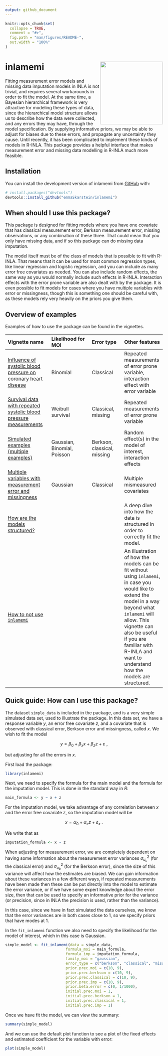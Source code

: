 ```yaml
---
output: github_document
---
```


<!-- README.md is generated from README.Rmd. Please edit that file -->
<!-- Build rd-file with devtools::build_readme() -->


```r
knitr::opts_chunk$set(
  collapse = TRUE,
  comment = "#>",
  fig.path = "man/figures/README-",
  out.width = "100%"
)
```

# inlamemi <img src="man/figures/inlamemi_transparent.png" align="right" height="200" style="float:right; height:200px;">



Fitting measurement error models and missing data imputation models in INLA is not trivial, and requires several workarounds in order to fit the model. At the same time, a Bayesian hierarchical framework is very attractive for modeling these types of data, since the hierarchical model structure allows us to describe how the data were collected, and any errors they may have, through the model specification. By supplying informative priors, we may be able to adjust for biases due to these errors, and propagate any uncertainty they cause. Until recently, it has been complicated to implement these kinds of models in R-INLA. This package provides a helpful interface that makes measurement error and missing data modelling in R-INLA much more feasible.

## Installation

You can install the development version of inlamemi from
[GitHub](https://github.com/) with:

``` r
# install.packages("devtools")
devtools::install_github("emmaSkarstein/inlamemi")
```

## When should I use this package?

This package is designed for fitting models where you have one covariate that has classical measurement error, Berkson measurement error, missing observations, or any combination of these three. That could mean that you only have missing data, and if so this package can do missing data imputation.

The model itself must be of the class of models that is possible to fit with R-INLA. That means that it can be used for most common regression types, like linear regression and logistic regression, and you can include as many error free covariates as needed. You can also include random effects, the same way as you would normally include such effects in R-INLA. Interaction effects with the error prone variable are also dealt with by the package. It is even possible to fit models for cases where you have multiple variables with error or missingness, though this is something one should be careful with, as these models rely very heavily on the priors you give them.


## Overview of examples

Examples of how to use the package can be found in the vignettes. 

|Vignette name | Likelihood for MOI | Error type | Other features |
|:-----------|:----------|:--------|:----------|
|[Influence of systolic blood pressure on coronary heart disease](https://emmaskarstein.github.io/inlamemi/articles/Framingham_heart_study.html) | Binomial | Classical | Repeated measurements of error prone variable, interaction effect with error variable |
|[Survival data with repeated systolic blood pressure measurements](https://emmaskarstein.github.io/inlamemi/articles/nhanes_survival.html) | Weibull survival | Classical, missing | Repeated measurements of error prone variable|
| [Simulated examples (multiple examples)](https://emmaskarstein.github.io/inlamemi/articles/simulated_examples.html) | Gaussian, Binomial, Poisson | Berkson, classical, missing | Random effect(s) in the model of interest, interaction effects |
| [Multiple variables with measurement error and missingness](https://emmaskarstein.github.io/inlamemi/articles/multiple_error_variables.html) | Gaussian | Classical |  Multiple mismeasured covariates |
|[How are the models structured?](https://emmaskarstein.github.io/inlamemi/articles/Visualize_model_structure.html) ||| A deep dive into how the data is structured in order to correctly fit the model. |
|[How to not use `inlamemi`](https://emmaskarstein.github.io/inlamemi/articles/how_to_not_use_inlamemi.html) ||| An illustration of how the models can be fit without using `inlamemi`, in case you would like to extend the model in a way beyond what `inlamemi` will allow. This vignette can also be useful if you are familiar with R-INLA and want to understand how the models are structured.|


## Quick guide: How can I use this package?

The dataset `simple_data` is included in the package, and is a very simple simulated data set, used to illustrate the package. In this data set, we have a response variable $y$, an error free covariate $z$, and a covariate that is observed with classical error, Berkson error and missingness, called $x$. We wish to fit the model 

$$
 y = \beta_0 + \beta_x x + \beta_z z + \varepsilon \ ,
$$

but adjusting for all the errors in $x$.

First load the package:
```r
library(inlamemi)
```

Next, we need to specify the formula for the main model and the formula for the imputation model. This is done in the standard way in *R*:

```r
main_formula <- y ~ x + z
```

For the imputation model, we take advantage of any correlation between $x$ and the error free covariate $z$, so the imputation model will be

$$
 x = \alpha_0 + \alpha_z z + \varepsilon_x \ .
$$

We write that as

```r
imputation_formula <- x ~ z
```

When adjusting for measurement error, we are completely dependent on having some information about the measurement error variances $\sigma_{u_c}^2$ (for the classical error) and $\sigma_{u_b}^2$ (for the Berkson error), since the size of this variance will affect how the estimates are biased. We can gain information about these variances in a few different ways, if repeated measurements have been made then these can be put directly into the model to estimate the error variance, or if we have some expert knowledge about the error size, then that can be used to specify an informative prior for the variance (or precision, since in INLA the precision is used, rather than the variance). 

In this case, since we have in fact simulated the data ourselves, we know that the error variances are in both cases close to 1, so we specify priors that have modes at 1.

In the `fit_inlamemi` function we also need to specify the likelihood for the model of interest, which in this case is Gaussian.

```r
simple_model <- fit_inlamemi(data = simple_data, 
                           formula_moi = main_formula, 
                           formula_imp = imputation_formula, 
                           family_moi = "gaussian",
                           error_type = c("berkson", "classical", "missing"),
                           prior.prec.moi = c(10, 9),
                           prior.prec.berkson = c(10, 9), 
                           prior.prec.classical = c(10, 9),
                           prior.prec.imp = c(10, 9),
                           prior.beta.error = c(0, 1/1000),
                           initial.prec.moi = 1,
                           initial.prec.berkson = 1,
                           initial.prec.classical = 1,
                           initial.prec.imp = 1)
```

Once we have fit the model, we can view the summary:

```r
summary(simple_model)
```

And we can use the default plot function to see a plot of the fixed effects and estimated coefficient for the variable with error:

```r
plot(simple_model)
```



